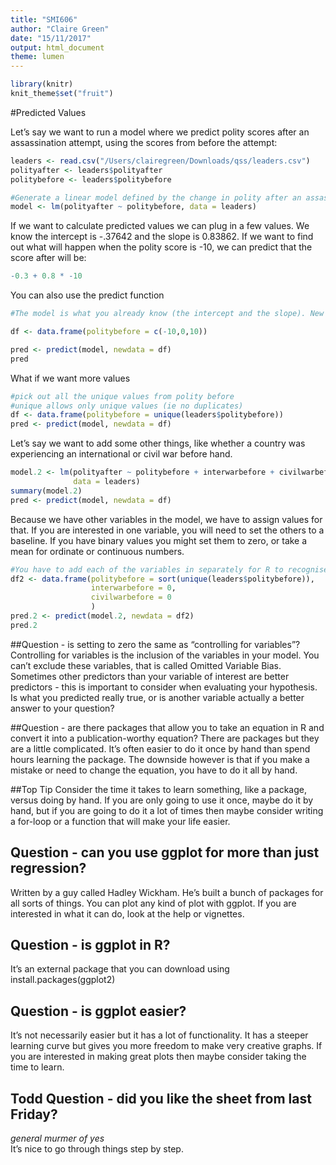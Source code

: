 ```yaml
---
title: "SMI606"
author: "Claire Green"
date: "15/11/2017"
output: html_document
theme: lumen
---
```

```r
library(knitr)
knit_theme$set("fruit")
```
#Predicted Values

Let’s say we want to run a model where we predict polity scores after an assassination attempt, using the scores from before the attempt:
```r
leaders <- read.csv("/Users/clairegreen/Downloads/qss/leaders.csv")
polityafter <- leaders$polityafter
politybefore <- leaders$politybefore
```

```r
#Generate a linear model defined by the change in polity after an assassination attempt
model <- lm(polityafter ~ politybefore, data = leaders)
```

If we want to calculate predicted values we can plug in a few values. We know the intercept is -.37642 and the slope is 0.83862. If we want to find out what will happen when the polity score is -10, we can predict that the score after will be:

```r
-0.3 + 0.8 * -10
```

You can also use the predict function

```r
#The model is what you already know (the intercept and the slope). New data (df) are the new variables you want to find the predicted value for.

df <- data.frame(politybefore = c(-10,0,10))

pred <- predict(model, newdata = df)
pred 
```

What if we want more values

```r
#pick out all the unique values from polity before
#unique allows only unique values (ie no duplicates)
df <- data.frame(politybefore = unique(leaders$politybefore))
pred <- predict(model, newdata = df)

```

Let's say we want to add some other things, like whether a country was experiencing an international or civil war before hand.

```r
model.2 <- lm(polityafter ~ politybefore + interwarbefore + civilwarbefore,
              data = leaders)
summary(model.2)
pred <- predict(model, newdata = df)
```

Because we have other variables in the model, we have to assign values for that. If you are interested in one variable, you will need to set the others to a baseline. If you have binary values you might set them to zero, or take a mean for ordinate or continuous numbers. 

```r
#You have to add each of the variables in separately for R to recognise them when calculating the prediction.
df2 <- data.frame(politybefore = sort(unique(leaders$politybefore)),
                  interwarbefore = 0,
                  civilwarbefore = 0
                  )
pred.2 <- predict(model.2, newdata = df2)
pred.2
```

##Question - is setting to zero the same as "controlling for variables"?
Controlling for variables is the inclusion of the variables in your model. You can't exclude these variables, that is called Omitted Variable Bias. Sometimes other predictors than your variable of interest are better predictors - this is important to consider when evaluating your hypothesis. Is what you predicted really true, or is another variable actually a better answer to your question? 


##Question - are there packages that allow you to take an equation in R and convert it into a publication-worthy equation?
There are packages but they are a little complicated. It's often easier to do it once by hand than spend hours learning the package. The downside however is that if you make a mistake or need to change the equation, you have to do it all by hand.

##Top Tip
Consider the time it takes to learn something, like a package, versus doing by hand. If you are only going to use it once, maybe do it by hand, but if you are going to do it a lot of times then maybe consider writing a for-loop or a function that will make your life easier.

## Question - can you use ggplot for more than just regression?
Written by a guy called Hadley Wickham. He's built a bunch of packages for all sorts of things. You can plot any kind of plot with ggplot. If you are interested in what it can do, look at the help or vignettes.

## Question - is ggplot in R?
It's an external package that you can download using install.packages(ggplot2)

## Question - is ggplot easier?
It's not necessarily easier but it has a lot of functionality. It has a steeper learning curve but gives you more freedom to make very creative graphs. If you are interested in making great plots then maybe consider taking the time to learn.

## Todd Question - did you like the sheet from last Friday?
*general murmer of yes*   
It's nice to go through things step by step. 



